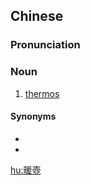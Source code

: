 {{also|暖壶}}
==Chinese==
{{zh-forms|s=暖壶}}

===Pronunciation===
{{zh-pron
|m=nuǎnhú
|c=nyun5 wu4-2
|h=pfs=nôn-fù
|cat=n
}}

===Noun===
{{zh-noun}}

# [[thermos]] {{gloss|vacuum flask}}

====Synonyms====
* {{zh-l|熱水瓶}}
* {{zh-l|暖瓶}}

[[hu:暖壺]]